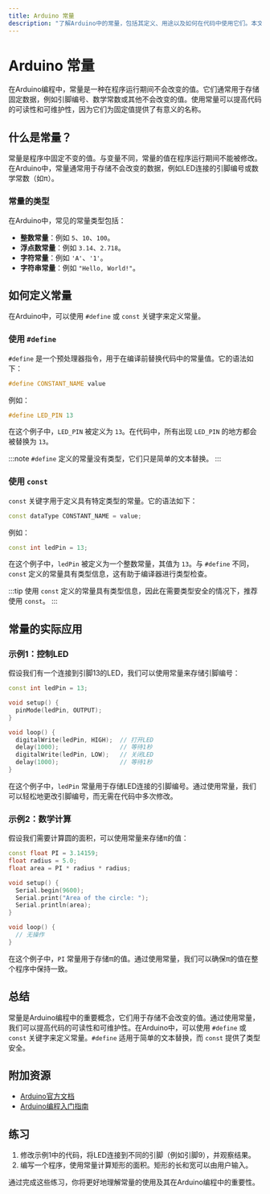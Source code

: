 ```yaml
---
title: Arduino 常量
description: "了解Arduino中的常量，包括其定义、用途以及如何在代码中使用它们。本文适合初学者，包含代码示例和实际应用场景。"
---
```


# Arduino 常量

在Arduino编程中，常量是一种在程序运行期间不会改变的值。它们通常用于存储固定数据，例如引脚编号、数学常数或其他不会改变的值。使用常量可以提高代码的可读性和可维护性，因为它们为固定值提供了有意义的名称。

## 什么是常量？

常量是程序中固定不变的值。与变量不同，常量的值在程序运行期间不能被修改。在Arduino中，常量通常用于存储不会改变的数据，例如LED连接的引脚编号或数学常数（如π）。

### 常量的类型

在Arduino中，常见的常量类型包括：

- **整数常量**：例如 `5`、`10`、`100`。
- **浮点数常量**：例如 `3.14`、`2.718`。
- **字符常量**：例如 `'A'`、`'1'`。
- **字符串常量**：例如 `"Hello, World!"`。

## 如何定义常量

在Arduino中，可以使用 `#define` 或 `const` 关键字来定义常量。

### 使用 `#define`

`#define` 是一个预处理器指令，用于在编译前替换代码中的常量值。它的语法如下：

```cpp
#define CONSTANT_NAME value
```

例如：

```cpp
#define LED_PIN 13
```

在这个例子中，`LED_PIN` 被定义为 `13`。在代码中，所有出现 `LED_PIN` 的地方都会被替换为 `13`。

:::note
`#define` 定义的常量没有类型，它们只是简单的文本替换。
:::

### 使用 `const`

`const` 关键字用于定义具有特定类型的常量。它的语法如下：

```cpp
const dataType CONSTANT_NAME = value;
```

例如：

```cpp
const int ledPin = 13;
```

在这个例子中，`ledPin` 被定义为一个整数常量，其值为 `13`。与 `#define` 不同，`const` 定义的常量具有类型信息，这有助于编译器进行类型检查。

:::tip
使用 `const` 定义的常量具有类型信息，因此在需要类型安全的情况下，推荐使用 `const`。
:::

## 常量的实际应用

### 示例1：控制LED

假设我们有一个连接到引脚13的LED，我们可以使用常量来存储引脚编号：

```cpp
const int ledPin = 13;

void setup() {
  pinMode(ledPin, OUTPUT);
}

void loop() {
  digitalWrite(ledPin, HIGH);  // 打开LED
  delay(1000);                 // 等待1秒
  digitalWrite(ledPin, LOW);   // 关闭LED
  delay(1000);                 // 等待1秒
}
```

在这个例子中，`ledPin` 常量用于存储LED连接的引脚编号。通过使用常量，我们可以轻松地更改引脚编号，而无需在代码中多次修改。

### 示例2：数学计算

假设我们需要计算圆的面积，可以使用常量来存储π的值：

```cpp
const float PI = 3.14159;
float radius = 5.0;
float area = PI * radius * radius;

void setup() {
  Serial.begin(9600);
  Serial.print("Area of the circle: ");
  Serial.println(area);
}

void loop() {
  // 无操作
}
```

在这个例子中，`PI` 常量用于存储π的值。通过使用常量，我们可以确保π的值在整个程序中保持一致。

## 总结

常量是Arduino编程中的重要概念，它们用于存储不会改变的值。通过使用常量，我们可以提高代码的可读性和可维护性。在Arduino中，可以使用 `#define` 或 `const` 关键字来定义常量。`#define` 适用于简单的文本替换，而 `const` 提供了类型安全。

## 附加资源

- [Arduino官方文档](https://www.arduino.cc/reference/en/)
- [Arduino编程入门指南](https://www.arduino.cc/en/Guide/Introduction)

## 练习

1. 修改示例1中的代码，将LED连接到不同的引脚（例如引脚9），并观察结果。
2. 编写一个程序，使用常量计算矩形的面积。矩形的长和宽可以由用户输入。

通过完成这些练习，你将更好地理解常量的使用及其在Arduino编程中的重要性。